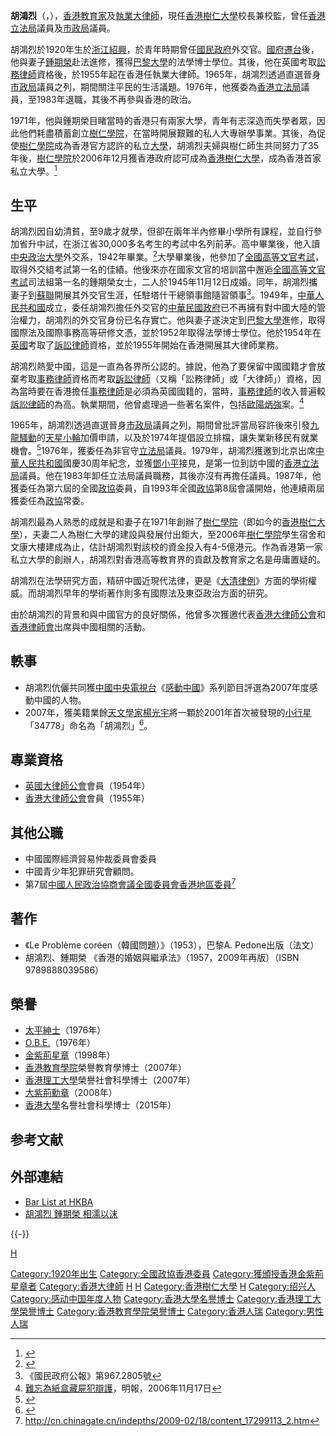 {{Distinguish|陳鴻烈|胡鴻鈞}}
{{Infobox officeholder
| honorific-prefix    = [[博士|Dr]] [[尊敬的#香港|the Honourable]]
| name                = 胡鴻烈
| original_name       = Henry Hu Hung-lick
| honorific-suffix    = [[大紫荊勳章|GBM]] [[金紫荊星章|GBS]] [[大英帝國勳章|OBE]] [[太平紳士|JP]] [[博士|博士]]
| image               = 胡鴻烈.jpg
| caption             = 胡鴻烈博士（攝於四十年代）
| office              = [[香港樹仁大學|香港樹仁大學]]校長
| term_start          = 2014年3月3日
| term_end            =
| predecessor         = [[鍾期榮|鍾期榮]]博士
| successor           = 
| office1             = [[香港樹仁大學|香港樹仁大學]]校監
| term_start1         = 2007年2月14日
| term_end1           =
| successor1          = 
| office2             = [[香港立法局|香港立法局]]議員
| term_start2         = 1976年10月6日
| term_end2           = 1983年8月10日
| appointed2          = [[麥理浩|麥理浩爵士]]<br>[[尤德|尤德爵士]]
| constituency2       = 港督委任
| office3             = [[File:Emblem_of_Urban_Council,_Hong_Kong.svg|20px]] [[市政局_(香港)|市政局]]副主席
| term_start3         = 1975年4月1日
| term_end3           = 1979年3月31日
| chairman3           = [[沙利士|沙利士]]
| predecessor3        = [[張有興|張有興]]
| successor3          = [[張有興|張有興]]
| office4             = [[File:Emblem_of_Urban_Council,_Hong_Kong.svg|20px]] [[市政局_(香港)|市政局]]議員
| term_start4         = 1965年4月1日
| term_end4           = 1981年3月31日
| constituency4       = 直選議員
| birth_date          = {{birth date and age|1920|1|20}}
| birth_place         = {{ROC-1912}}[[浙江省_(中華民國)|浙江省]][[會稽道|會稽道]][[紹興市|紹興縣]]
| death_date          = 
| death_place         = 
| alma_mater          = [[巴黎大学_(1896年)|巴黎大学]]
| education           = 浙江省立绍兴中学<br>浙江省立杭州高中<br>[[重庆|重庆]][[中央政治大学|中央政治大学]]學士<br>[[巴黎大学_(1896年)|巴黎大学]]法學博士 (PhD)
| spouse              = {{marriage|[[鍾期榮|鍾期榮]]|1945年11月12日|2014年3月2日|end=widowed}}
| 子女                = 長子：[[胡耀蘇|胡耀蘇]]<br>次子：[[胡懷中|胡懷中]]
}}
'''胡鴻烈'''{{大紫荊}}{{GBSHK}}{{OBE}}{{JP}}（{{lang-en|Henry Hu Hung-lick}}，{{bd|1920年1月20日||catIdx=H胡}}），[[香港|香港]][[教育家|教育家]]及[[訟務律師|執業大律師]]，現任[[香港樹仁大學|香港樹仁大學]]校長兼校監，曾任[[香港立法局|香港立法局]]議員及[[市政局_(香港)|市政局]]議員。

胡鴻烈於1920年生於[[浙江|浙江]][[紹興|紹興]]，於青年時期曾任[[國民政府|國民政府]]外交官。[[中華民國政府遷台|國府遷台]]後，他與妻子[[鍾期榮|鍾期榮]]赴法進修，獲得[[巴黎大学_(1896年)|巴黎大學]]的法學博士學位。其後，他在英國考取[[訟務律師|訟務律師]]資格後，於1955年起在香港任執業大律師。1965年，胡鴻烈透過直選晉身[[市政局_(香港)|市政局]]議員之列，期間關注平民的生活議題。1976年，他獲委為[[香港立法局|香港立法局]]議員，至1983年退職，其後不再參與香港的政治。

1971年，他與鍾期榮目睹當時的香港只有兩家大學，青年有志深造而失學者眾，因此他們耗盡積蓄創立[[樹仁學院|樹仁學院]]，在當時開展艱難的私人大專辦學事業。其後，為促使[[樹仁學院|樹仁學院]]成為香港官方認許的私立[[大學|大學]]，胡鴻烈夫婦與樹仁師生共同努力了35年後，[[樹仁學院|樹仁學院]]於2006年12月獲香港政府認可成為[[香港樹仁大學|香港樹仁大學]]，成為香港首家私立大學。<ref>{{cite web|url=http://www.takungpao.com/news/232109/2021/0915/632038.html|title=百歲校監 香江傳奇|work=大公報|date=2021-09-15}}</ref>

==生平==
胡鴻烈因自幼清貧，至9歲才就學，但卻在兩年半內修畢小學所有課程，並自行參加省升中試，在浙江省30,000多名考生的考試中名列前茅。高中畢業後，他入讀[[中央政治大學|中央政治大學]]外交系，1942年畢業。<ref>{{Cite web|title=胡鴻烈 - 簡歷 - 名譽博士學位畢業生 - 香港大學名譽博士學位畢業生|url=https://www4.hku.hk/hongrads/tc/graduates/dr-the-honourable-henry-hung-lick-hu-henry-hu-hung-lick|accessdate=2021-02-25|work=www4.hku.hk|language=zh-hk}}</ref>大學畢業後，他參加了[[全國高等文官考試|全國高等文官考試]]，取得外交組考試第一名的佳績。他後來亦在國家文官的培訓當中邂逅[[全國高等文官考試|全國高等文官考試]]司法組第一名的鍾期榮女士，二人於1945年11月12日成婚。同年，胡鴻烈攜妻子到[[蘇聯|蘇聯]]開展其外交官生涯，任駐塔什干總領事館隨習領事<ref>《國民政府公報》第967.2805號</ref>。1949年，[[中華人民共和國|中華人民共和國]]成立，委任胡鴻烈擔任外交官的[[中華民國政府|中華民國政府]]已不再擁有對中國大陸的管治權力，胡鴻烈的外交官身份已名存實亡。他與妻子遂決定到[[巴黎大学_(1896年)|巴黎大學]]進修，取得國際法及國際事務高等研修文憑，並於1952年取得法學博士學位。他於1954年在[[英國|英國]]考取了[[大律師|訴訟律師]]資格，並於1955年開始在香港開展其大律師業務。

胡鴻烈熱愛中國，這是一直為各界所公認的。據說，他為了要保留中國國籍才會放棄考取[[事務律師|事務律師]]資格而考取[[大律師|訴訟律師]]（又稱「訟務律師」或「大律師」）資格，因為當時要在香港擔任[[事務律師|事務律師]]是必須為英國國籍的，當時，[[事務律師|事務律師]]的收入普遍較[[大律師|訴訟律師]]的為高。執業期間，他曾處理過一些著名案件，包括[[歐陽炳強|歐陽炳強]]案。<ref>[http://ol.mingpao.com/cfm/style5.cfm?File=20061117/sta12/yia2.txt 難忘為紙盒藏屍犯辯護]，明報，2006年11月17日</ref>

1965年，胡鴻烈透過直選晉身[[市政局_(香港)|市政局]]議員之列，期間曾批評當局容許後來引發[[天星小輪加價暴動|九龍騷動]]的[[天星小輪|天星小輪]]加價申請，以及於1974年提倡設立排檔，讓失業新移民有就業機會。<ref>{{cite web|url=https://www.symedialab.com/talk/%E7%89%B9%E9%A6%96%E4%B8%8D%E6%95%A2%E6%8B%9B%E6%83%B9%E7%9A%84%E5%B7%A8%E4%BA%BA-%E8%83%A1%E9%B4%BB%E7%83%88/|title=特首不敢招惹的巨人 胡鴻烈|work=新傳網|date=2015-03-14}}</ref>1976年，獲委任為非官守[[香港立法局|立法局]]議員。1979年，胡鴻烈獲邀到北京出席[[中華人民共和國|中華人民共和國]]國慶30周年紀念，並獲[[鄧小平|鄧小平]]接見，是第一位到訪中國的[[香港立法局|香港立法局]]議員。他在1983年卸任立法局議員職務，其後亦沒有再擔任議員。1987年，他獲委任為第六屆的全國[[政協|政協]]委員，自1993年全國[[政協|政協]]第8屆會議開始，他連續兩屆獲委任為[[政協|政協]]常委。

胡鴻烈最為人熟悉的成就是和妻子在1971年創辦了[[樹仁學院|樹仁學院]]（即如今的[[香港樹仁大學|香港樹仁大學]]），夫妻二人為樹仁大學的建設與發展付出鉅大，至2006年[[樹仁學院|樹仁學院]]學生宿舍和文康大樓建成為止，估計胡鴻烈對該校的資金投入有4-5億港元。作為香港第一家私立大學的創辦人，胡鴻烈對香港高等教育界的貢獻及教育家之名是毋庸置疑的。

胡鴻烈在法學研究方面，精研中國近現代法律，更是《[[大清律例|大清律例]]》方面的學術權威。而胡鴻烈早年的學術著作則多有國際法及東亞政治方面的研究。

由於胡鴻烈的背景和與中國官方的良好關係，他曾多次獲邀代表[[香港大律師公會|香港大律師公會]]和[[香港律師會|香港律師會]]出席與中國相關的活動。

== 軼事 ==
* 胡鴻烈伉儷共同獲[[中國中央電視台|中國中央電視台]]《[[感動中國|感動中國]]》系列節目評選為2007年度感動中國的人物。
* 2007年，獲美籍業餘[[天文學家|天文學家]][[楊光宇|楊光宇]]將一顆於2001年首次被發現的[[小行星|小行星]]「34778」命名為「胡鴻烈」<ref>{{cite news |title = 胡老夫婦星空留名 |newspaper = 《[[太陽報_(香港)|太陽報]]》 |date = 2007年5月15日 |quote = 美籍業餘天文學家[[楊光宇|楊光宇]]仰慕兩老不屈不撓嘅精神，日前將兩顆於2001年首次被發現的小行星「34778」同「34779」命名為「胡鴻烈」同「鍾期榮」。兩顆星直徑為2-6公里，位處火星同土星之間，[[國際天文聯合會|國際天文聯合會]]及小行星中心已於三月批准是次命名。}}</ref>。

==專業資格==
* [[英國大律師公會|英國大律師公會]]會員（1954年）
* [[香港大律師公會|香港大律師公會]]會員（1955年）

==其他公職==
* 中國國際經濟貿易仲裁委員會委員
* 中國青少年犯罪研究會顧問。
*第7屆[[中國人民政治協商會議全國委員會香港地區委員|中國人民政治協商會議全國委員會香港地區委員]]<ref>http://cn.chinagate.cn/indepths/2009-02/18/content_17299113_2.htm</ref>

==著作==
*《Le Problème coréen（韓國問題）》（1953），巴黎A. Pedone出版（法文）
*胡鴻烈、鍾期榮 《香港的婚姻與繼承法》（1957，2009年再版）（ISBN 9789888039586）

==榮譽==
*[[太平紳士|太平紳士]]（1976年）
*[[OBE|O.B.E.]]（1976年）
*[[金紫荊星章|金紫荊星章]]（1998年）
*[[香港教育學院|香港教育學院]]榮譽教育學博士（2007年）
*[[香港理工大學|香港理工大學]]榮譽社會科學博士（2007年）
*[[大紫荊勳章|大紫荊勳章]]（2008年）
*[[香港大學|香港大學]]名譽社會科學博士（2015年）

== 参考文献 ==
{{Reflist|35em}}

== 外部連結 ==
{{Commons category}}
*[https://web.archive.org/web/20070311035202/http://barlist.hkba.org/hkba/Seniority_JuniorCN/79.htm Bar List at HKBA]
*[http://hk.news.yahoo.com/061116/12/1wkfb.html 胡鴻烈 鍾期榮 相濡以沫]

{{-}}
{{大紫荊勳章}}
{{感動中國}}
{{感動香港}}

{{DEFAULTSORT:H胡}}
[[Category:1920年出生|Category:1920年出生]]
[[Category:全國政協香港委員|Category:全國政協香港委員]]
[[Category:獲頒授香港金紫荊星章者|Category:獲頒授香港金紫荊星章者]]
[[Category:香港大律師|Category:香港大律師]]
[[Category:前香港立法局議員|H]]
[[Category:國立政治大學大陸時期校友|H]]
[[Category:香港樹仁大學|Category:香港樹仁大學]]
[[Category:OBE勳銜|H]]
[[category:胡姓|H]]
[[Category:绍兴人|Category:绍兴人]]
[[Category:感动中国年度人物|Category:感动中国年度人物]]
[[Category:香港大學名譽博士|Category:香港大學名譽博士]]
[[Category:香港理工大學榮譽博士|Category:香港理工大學榮譽博士]]
[[Category:香港教育學院榮譽博士|Category:香港教育學院榮譽博士]]
[[Category:香港人瑞|Category:香港人瑞]]
[[Category:男性人瑞|Category:男性人瑞]]